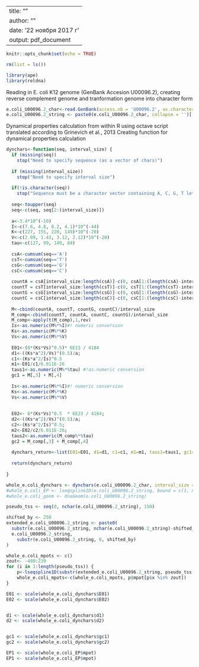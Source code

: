 
---
title: ""
author: ""
date: '22 ноября 2017 г '
output: pdf_document
---

```r
knitr::opts_chunk$set(echo = TRUE)
```


```r
rm(list = ls())

library(ape)
library(reldna)
```


Reading in E. coli K12 genome (GenBank Accesion U00096.2), creating reverse complement genome and tranformation genome into character form 
```r
e.coli_U00096.2_char<-read.GenBank(access.nb = 'U00096.2', as.character = T)$U00096.2
e.coli_U00096.2_string <- paste0(e.coli_U00096.2_char, collapse = '')[[1]]

```
Dynamical properties calculation from within R using octave script translated according to Grinevich et al., 2013
Creating function for dynamical properties calculation

```r



dynchars<-function(seq, interval_size) {
  if (missing(seq))
    stop("Need to specify sequence (as a vector of chars)")
  
  if (missing(interval_size))
    stop("Need to specify interval size")
  
  if(!is.character(seq))
    stop("Sequence must be a character vector containing A, C, G, T letters only")
  
  seq<-toupper(seq)
  seq<-c(seq, seq[2:(interval_size)])
  
  a<-3.4*10^(-10)
  I<-c(7.6, 4.8, 8.2, 4.1)*10^(-44)
  K<-c(227, 155, 220, 149)*10^(-20)
  V<-c(2.09, 1.43, 3.12, 2.12)*10^(-20)
  tau<-c(127, 99, 140, 84)
  
  csA<-cumsum(seq=='A') 
  csT<-cumsum(seq=='T')
  csG<-cumsum(seq=='G')
  csC<-cumsum(seq=='C')
  
  countA = csA[interval_size:length(csA)]-c(0, csA[1:(length(csA)-interval_size)])
  countT = csT[interval_size:length(csT)]-c(0, csT[1:(length(csT)-interval_size)])
  countG = csG[interval_size:length(csG)]-c(0, csG[1:(length(csG)-interval_size)])
  countC = csC[interval_size:length(csC)]-c(0, csC[1:(length(csC)-interval_size)])
  
  M<-cbind(countA, countT, countG, countC)/interval_size
  M_comp<-cbind(countT, countA, countC, countG)/interval_size
  M_comp<-apply(t(M_comp),1,rev) 
  Is<-as.numeric(M%*%I)#! numeric conversion
  Ks<-as.numeric(M%*%K)
  Vs<-as.numeric(M%*%V)
  
  E01<-(8*(Ks*Vs)^0.5)* 6E23 / 4184
  d1<-((Ks*a^2)/Vs)^(0.5)/a;
  c1<-(Ks*a^2/Is)^0.5
  m1<-E01/c1/6.011E-26
  taus1<-as.numeric(M%*%tau) #!as.numeric conversion
  gc1 = M[,3] + M[,4]
  
  Is<-as.numeric(M%*%I)#! numeric conversion
  Ks<-as.numeric(M%*%K)
  Vs<-as.numeric(M%*%V)
  
  
  E02<- 8*(Ks*Vs)^0.5  * 6E23 / 4184;
  d2<-((Ks*a^2)/Vs)^(0.5)/a;
  c2<-(Ks*a^2/Is)^0.5;
  m2<-E02/c2/6.011E-26;
  taus2<-as.numeric(M_comp%*%tau)
  gc2 = M_comp[,3] + M_comp[,4]
  
  dynchars_return<-list(E01=E01, d1=d1, c1=c1, m1=m1, taus1=taus1, gc1=gc1, E02=E02, d2=d2, c2=c2, m2=m2, taus2=taus2, gc2=gc2)
  
  return(dynchars_return)
  
}
```

```r
whole_e.coli_dynchars <- dynchars(e.coli_U00096.2_char, interval_size = 200)
#whole_e.coli_EP <- lseqspline1D(e.coli_U00096.2_string, bound = c(1, nchar(e.coli_U00096.2_string)), width = 1, ref =  1)
#whole_e.coli_geom <- dnaGeom(e.coli_U00096.2_string)

```


```r
pseudo_tss <- seq(0, nchar(e.coli_U00096.2_string), 150)

shifted_by <- 250
extended_e.coli_U00096.2_string <- paste0(
  substr(e.coli_U00096.2_string, nchar(e.coli_U00096.2_string)-shifted_by, nchar(e.coli_U00096.2_string)),
  e.coli_U00096.2_string,
    substr(e.coli_U00096.2_string, 0, shifted_by)
)

whole_e.coli_mpots <- c()
zout<- -480:239
for (i in 1:length(pseudo_tss)) {
    p<-lseqspline1D(substr(extended_e.coli_U00096.2_string, pseudo_tss[i]+shifted_by-250, pseudo_tss[i]+shifted_by+150), bound=c(50, 350), ref=251 )
    whole_e.coli_mpots<-c(whole_e.coli_mpots, p$mpot[p$x %in% zout])
}

```

```r
E01 <- scale(whole_e.coli_dynchars$E01)
E02 <- scale(whole_e.coli_dynchars$E02)


d1 <- scale(whole_e.coli_dynchars$d1)
d2 <- scale(whole_e.coli_dynchars$d2)


gc1 <- scale(whole_e.coli_dynchars$gc1)
gc2 <- scale(whole_e.coli_dynchars$gc2)

EP1 <- scale(whole_e.coli_EP$mpot)
EP1 <- scale(whole_e.coli_EP$mpot)


```

